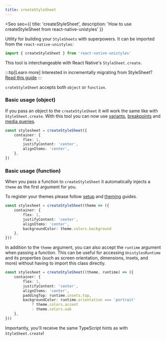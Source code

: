 ```yaml
---
title: createStyleSheet
---
```



<Seo
    seo={{
        title: 'createStyleSheet',
        description: 'How to use createStyleSheet from react-native-unistyles'
    }}
>

<Badge label="All platforms" />
<Badge label="2.0.0" />

Utility for building your `StyleSheets` with superpowers.
It can be imported from the `react-native-unistyles`:

```ts
import { createStyleSheet } from 'react-native-unistyles'
```

This tool is interchangeable with React Native's `StyleSheet.create`.

:::tip[Learn more]
Interested in incrementally migrating from StyleSheet? [Read this guide](/start/migration-from-stylesheet/)
:::


`crateStyleSheet` accepts both `object` or `function`.

### Basic usage (object)

If you pass an object to the `createStyleSheet` it will work the same like with `StyleSheet.create`.
With this tool you can now use [variants](/reference/variants/), [breakpoints](/reference/breakpoints/) and
[media queries](/reference/media-queries/).

```ts
const stylesheet = createStyleSheet({
    container: {
        flex: 1,
        justifyContent: 'center',
        alignItems: 'center',
    },
})
```

### Basic usage (function)

When you pass a function to `createStyleSheet` it automatically injects a `theme` as the first argument for you.

To register your themes please follow [setup](/start/setup/) and [theming](/reference/theming/) guides.

```ts /theme/
const stylesheet = createStyleSheet(theme => ({
    container: {
        flex: 1,
        justifyContent: 'center',
        alignItems: 'center',
        backgroundColor: theme.colors.background
    },
}))
```

In addition to the `theme` argument, you can also accept the `runtime` argument when passing a function. This can be useful for accessing `UnistylesRuntime` and its properties (such as screen orientation, dimensions, insets, and more) without having to import this class directly.

```ts /runtime/
const stylesheet = createStyleSheet((theme, runtime) => ({
    container: {
        flex: 1,
        justifyContent: 'center',
        alignItems: 'center',
        paddingTop: runtime.insets.top,
        backgroundColor: runtime.orientation === 'portrait'
            ? theme.colors.accent
            : theme.colors.oak
    },
}))
```

Importantly, you'll receive the same TypeScript hints as with `StyleSheet.create`!

</Seo>
